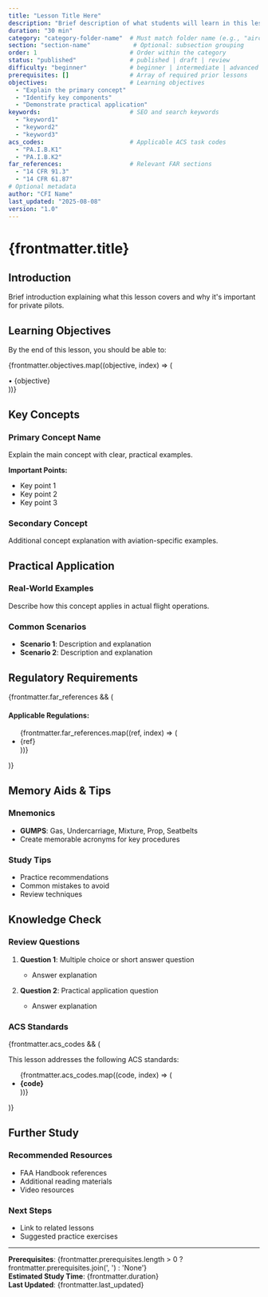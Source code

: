 ```yaml
---
title: "Lesson Title Here"
description: "Brief description of what students will learn in this lesson"
duration: "30 min"
category: "category-folder-name"  # Must match folder name (e.g., "aircraft-systems")
section: "section-name"            # Optional: subsection grouping
order: 1                          # Order within the category
status: "published"               # published | draft | review
difficulty: "beginner"            # beginner | intermediate | advanced
prerequisites: []                 # Array of required prior lessons
objectives:                       # Learning objectives
  - "Explain the primary concept"
  - "Identify key components"
  - "Demonstrate practical application"
keywords:                         # SEO and search keywords
  - "keyword1"
  - "keyword2" 
  - "keyword3"
acs_codes:                        # Applicable ACS task codes
  - "PA.I.B.K1"
  - "PA.I.B.K2"
far_references:                   # Relevant FAR sections
  - "14 CFR 91.3"
  - "14 CFR 61.87"
# Optional metadata
author: "CFI Name"
last_updated: "2025-08-08"
version: "1.0"
---
```


# {frontmatter.title}

## Introduction

Brief introduction explaining what this lesson covers and why it's important for private pilots.

## Learning Objectives

By the end of this lesson, you should be able to:

{frontmatter.objectives.map((objective, index) => (
  <div key={index}>• {objective}</div>
))}

## Key Concepts

### Primary Concept Name

Explain the main concept with clear, practical examples.

**Important Points:**
- Key point 1
- Key point 2  
- Key point 3

### Secondary Concept

Additional concept explanation with aviation-specific examples.

## Practical Application

### Real-World Examples

Describe how this concept applies in actual flight operations.

### Common Scenarios

- **Scenario 1**: Description and explanation
- **Scenario 2**: Description and explanation

## Regulatory Requirements

{frontmatter.far_references && (
  <div>
    <h4>Applicable Regulations:</h4>
    <ul>
      {frontmatter.far_references.map((ref, index) => (
        <li key={index}>{ref}</li>
      ))}
    </ul>
  </div>
)}

## Memory Aids & Tips

### Mnemonics
- **GUMPS**: Gas, Undercarriage, Mixture, Prop, Seatbelts
- Create memorable acronyms for key procedures

### Study Tips
- Practice recommendations
- Common mistakes to avoid
- Review techniques

## Knowledge Check

### Review Questions

1. **Question 1**: Multiple choice or short answer question
   - Answer explanation

2. **Question 2**: Practical application question  
   - Answer explanation

### ACS Standards

{frontmatter.acs_codes && (
  <div>
    <p>This lesson addresses the following ACS standards:</p>
    <ul>
      {frontmatter.acs_codes.map((code, index) => (
        <li key={index}><strong>{code}</strong></li>
      ))}
    </ul>
  </div>
)}

## Further Study

### Recommended Resources
- FAA Handbook references
- Additional reading materials
- Video resources

### Next Steps
- Link to related lessons
- Suggested practice exercises

---

**Prerequisites**: {frontmatter.prerequisites.length > 0 ? frontmatter.prerequisites.join(', ') : 'None'}  
**Estimated Study Time**: {frontmatter.duration}  
**Last Updated**: {frontmatter.last_updated}